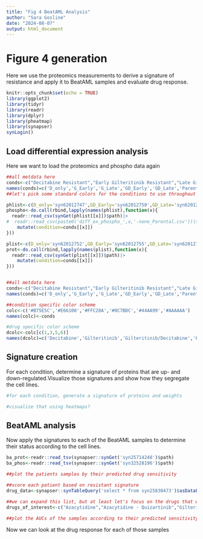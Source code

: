 ```yaml
---
title: "Fig 4 BeatAML Analysis"
author: "Sara Gosline"
date: "2024-08-07"
output: html_document
---
```


# Figure 4 generation

Here we use the proteomics measurements to derive a signature of resistance and apply it to BeatAML samples and evaluate drug response.

```r
knitr::opts_chunk$set(echo = TRUE)
library(ggplot2)
library(tidyr)
library(readr)
library(dplyr)
library(pheatmap)
library(synapser)
synLogin()
```

## Load differential expression analysis

Here we want to load the proteomics and phospho data again

```r

##all metdata here
conds<-c("Decitabine Resistant","Early Gilteritinib Resistant","Late Gilteritinib Resistant","Early Gilteritinib/Decitabine Resistant","Late Gilteritinib/Decitabine Resistant",'Parental')
names(conds)=c('D_only','G_Early','G_Late','GD_Early','GD_Late','Parental')
##let's pick some standard colors for the conditions to use throughout the paper

phlist<-c(D_only='syn62012747',GD_Early='syn62012750',GD_Late='syn62012751',G_Early='syn62012748',G_Late='syn62012749')
phospho<-do.call(rbind,lapply(names(phlist),function(x){
  readr::read_csv(synGet(phlist[[x]])$path)|>
#  readr::read_csv(paste0('diff_ex_phospho_',x,'-none_Parental.csv'))|>
    mutate(condition=conds[[x]])
}))

plist<-c(D_only='syn62012752',GD_Early='syn62012755',GD_Late='syn62012756',G_Early='syn62012753',G_Late='syn62012754')
prot<-do.call(rbind,lapply(names(plist),function(x){
  readr::read_csv(synGet(plist[[x]])$path)|>
    mutate(condition=conds[[x]])
}))


##all metdata here
conds<-c("Decitabine Resistant","Early Gilteritinib Resistant","Late Gilteritinib Resistant","Early Gilteritinib/Decitabine Resistant","Late Gilteritinib/Decitabine Resistant",'Parental')
names(conds)=c('D_only','G_Early','G_Late','GD_Early','GD_Late','Parental')

##condition specific color scheme
colc<-c('#B75E5C','#E66100','#FFC20A','#0C7BDC','#44AA99','#AAAAAA')
names(colc)<-conds

#drug specific color scheme
dcolc<-colc[c(1,3,5,6)]
names(dcolc)=c('Decitabine','Gilteritinib','Gilteritinib/Decitabine','Parental')

```

## Signature creation
For each condition, determine a signature of proteins that are up- and down-regulated.Visualize those signatures and show how they segregate the cell lines.

```r

#for each condition, generate a signature of proteins and weights

#visualize that using heatmaps?

```

## BeatAML analysis

Now apply the signatures to each of the BeatAML samples to determine their status according to the cell lines.

```r

ba_prot<-readr::read_tsv(synapser::synGet('syn25714248')$path)
ba_phos<-readr::read_tsv(synapser::synGet('syn32528196')$path)

##plot the patients samples by their predicted drug sensitivity

##score each patient based on resistant signature
drug_data<-synapser::synTableQuery('select * from syn25830473')$asDataFrame()

##we can expand this list, but at least let's focus on the drugs that we are predicting resistnace too as well as other targets
drugs_of_interest<-c("Azacytidine","Azacytidine - Quizartinib","Gilteritinib","Quizartinib (AC220)","p38 MAP Kinase Inhibitor","Cytarabine")

##plot the AUCs of the samples according to their predicted sensitivity

```



Now we can look at the drug response for each of those samples

```r

```


